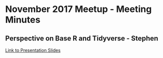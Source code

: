 
# November 2017 Meetup - Meeting Minutes

## Perspective on Base R and Tidyverse - Stephen

[Link to Presentation Slides](http://ncss-tech.github.io/soil-pit/sandbox/stephen/base_vs_tidyverse_examples.html)


